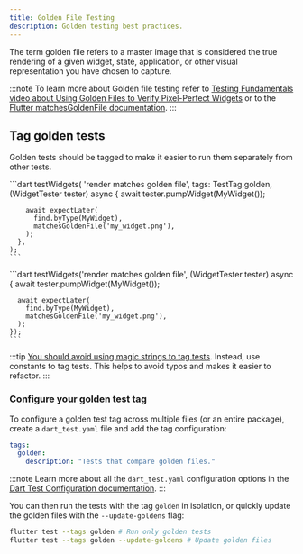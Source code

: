 ```yaml
---
title: Golden File Testing
description: Golden testing best practices.
---
```



The term golden file refers to a master image that is considered the true rendering of a given widget, state, application, or other visual representation you have chosen to capture.

:::note
To learn more about Golden file testing refer to [Testing Fundamentals video about Using Golden Files to Verify Pixel-Perfect Widgets](https://www.youtube.com/watch?v=_G6GuxJF44Q&list=PLprI2satkVdFwpxo_bjFkCxXz5RluG8FY&index=22) or to the [Flutter matchesGoldenFile documentation](https://api.flutter.dev/flutter/flutter_test/matchesGoldenFile.html).
:::

## Tag golden tests

Golden tests should be tagged to make it easier to run them separately from other tests.

<Tabs>
  <TabItem label="Good ✅">
    ```dart
    testWidgets(
      'render matches golden file',
      tags: TestTag.golden,
      (WidgetTester tester) async {
        await tester.pumpWidget(MyWidget());

        await expectLater(
          find.byType(MyWidget),
          matchesGoldenFile('my_widget.png'),
        );
      },
    );
    ```
  </TabItem>
  <TabItem label="Bad ❗️">
    ```dart
    testWidgets('render matches golden file', (WidgetTester tester) async {
      await tester.pumpWidget(MyWidget());

      await expectLater(
        find.byType(MyWidget),
        matchesGoldenFile('my_widget.png'),
      );
    });
    ```
  </TabItem>
</Tabs>

:::tip
[You should avoid using magic strings to tag tests](../testing/#avoid-using-magic-strings-to-tag-test). Instead, use constants to tag tests. This helps to avoid typos and makes it easier to refactor.
:::

### Configure your golden test tag

To configure a golden test tag across multiple files (or an entire package), create a `dart_test.yaml` file and add the tag configuration:

```yaml
tags:
  golden:
    description: "Tests that compare golden files."
```

:::note
Learn more about all the `dart_test.yaml` configuration options in the [Dart Test Configuration documentation](https://github.com/dart-lang/test/blob/master/pkgs/test/doc/configuration.md).
:::

You can then run the tests with the tag `golden` in isolation, or quickly update
the golden files with the `--update-goldens` flag:

```bash
flutter test --tags golden # Run only golden tests
flutter test --tags golden --update-goldens # Update golden files
```
